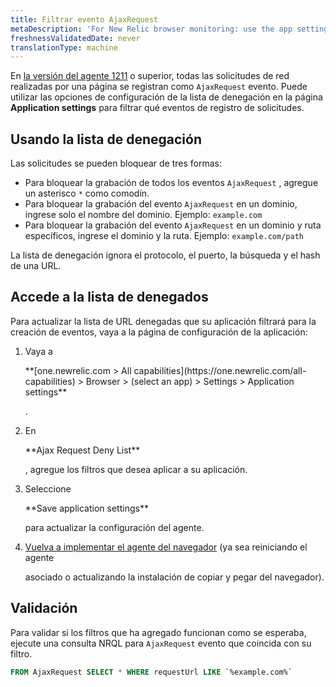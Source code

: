 ```yaml
---
title: Filtrar evento AjaxRequest
metaDescription: 'For New Relic browser monitoring: use the app settings page to filter which network calls are recorded as AjaxRequest events.'
freshnessValidatedDate: never
translationType: machine
---
```


En [la versión del agente 1211](/docs/release-notes/new-relic-browser-release-notes/browser-agent-release-notes/) o superior, todas las solicitudes de red realizadas por una página se registran como `AjaxRequest` evento. Puede utilizar las opciones de configuración de la lista de denegación en la página <DNT>**Application settings**</DNT> para filtrar qué eventos de registro de solicitudes.

## Usando la lista de denegación

Las solicitudes se pueden bloquear de tres formas:

* Para bloquear la grabación de todos los eventos `AjaxRequest` , agregue un asterisco `*` como comodín.
* Para bloquear la grabación del evento `AjaxRequest` en un dominio, ingrese solo el nombre del dominio. Ejemplo: `example.com`
* Para bloquear la grabación del evento `AjaxRequest` en un dominio y ruta específicos, ingrese el dominio y la ruta. Ejemplo: `example.com/path`

La lista de denegación ignora el protocolo, el puerto, la búsqueda y el hash de una URL.

## Accede a la lista de denegados

Para actualizar la lista de URL denegadas que su aplicación filtrará para la creación de eventos, vaya a la página de configuración de la aplicación:

1. Vaya a

   <DNT>
     **[one.newrelic.com > All capabilities](https://one.newrelic.com/all-capabilities) > Browser > (select an app) > Settings > Application settings**
   </DNT>

   .

2. En

   <DNT>
     **Ajax Request Deny List**
   </DNT>

   , agregue los filtros que desea aplicar a su aplicación.

3. Seleccione

   <DNT>
     **Save application settings**
   </DNT>

   para actualizar la configuración del agente.

4. [Vuelva a implementar el agente del navegador](/docs/browser/new-relic-browser/installation/upgrade-browser-agent) (ya sea reiniciando el agente

   <InlinePopover type="apm"/>

   asociado o actualizando la instalación de copiar y pegar del navegador).

## Validación

Para validar si los filtros que ha agregado funcionan como se esperaba, ejecute una consulta NRQL para `AjaxRequest` evento que coincida con su filtro.

```sql
FROM AjaxRequest SELECT * WHERE requestUrl LIKE `%example.com%`
```
